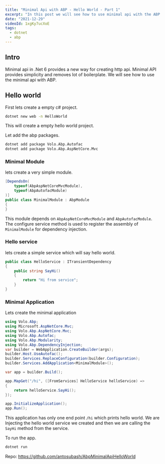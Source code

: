 ```yaml
---
title: "Minimal Api with ABP - Hello World - Part 1"
excerpt: "In this post we will see how to use minimal api with the ABP application."
date: "2021-12-29"
videoId: 1xgKy7ucXoE
tags:
  - dotnet
  - abp
---
```

<YoutubeVideo videoId={props.videoId} />

<TOCInline toc={props.toc} asDisclosure />

## Intro

Minimal api in .Net 6 provides a new way for creating http api. Minimal API provides simplicity and removes lot of boilerplate. We will see how to use the minimal api with ABP.

## Hello world

First lets create a empty c# project.

```bash
dotnet new web -n HelloWorld
```

This will create a empty hello world project.

Let add the abp packages.

```bash
dotnet add package Volo.Abp.Autofac
dotnet add package Volo.Abp.AspNetCore.Mvc
```

### Minimal Module

lets create a very simple module.

```cs
[DependsOn(
    typeof(AbpAspNetCoreMvcModule),
    typeof(AbpAutofacModule)
)]
public class MinimalModule : AbpModule
{
}
```

This module depends on `AbpAspNetCoreMvcModule` and `AbpAutofacModule`. The configure service method is used to register the assembly of `MinimalModule` for dependency injection. 

### Hello service

lets create a simple service which will say hello world.

```cs
public class HelloService : ITransientDependency
{
    public string SayHi()
    {
        return "Hi from service";
    }
}
```

### Minimal Application

Lets create the minimal application

```cs
using Volo.Abp;
using Microsoft.AspNetCore.Mvc;
using Volo.Abp.AspNetCore.Mvc;
using Volo.Abp.Autofac;
using Volo.Abp.Modularity;
using Volo.Abp.DependencyInjection;
var builder = WebApplication.CreateBuilder(args);
builder.Host.UseAutofac();
builder.Services.ReplaceConfiguration(builder.Configuration);
builder.Services.AddApplication<MinimalModule>();

var app = builder.Build();

app.MapGet("/hi", ([FromServices] HelloService helloService) =>
{
    return helloService.SayHi();
});

app.InitializeApplication();
app.Run();
```

This application has only one end point `/hi` which prints hello world. We are Injecting the hello world service we created and then we are calling the `SayHi` method from the service.

To run the app.

```bash
dotnet run
```

Repo: https://github.com/antosubash/AbpMinimalApiHelloWorld
